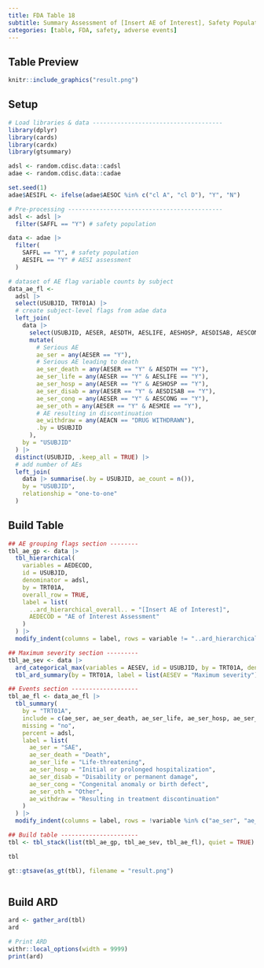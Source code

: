 ```yaml
---
title: FDA Table 18
subtitle: Summary Assessment of [Insert AE of Interest], Safety Population, Pooled Analysis (or Trial X)
categories: [table, FDA, safety, adverse events]
---
```


::: panel-tabset
## Table Preview

```r
knitr::include_graphics("result.png")
```

## Setup

```r
# Load libraries & data -------------------------------------
library(dplyr)
library(cards)
library(cardx)
library(gtsummary)

adsl <- random.cdisc.data::cadsl
adae <- random.cdisc.data::cadae

set.seed(1)
adae$AESIFL <- ifelse(adae$AESOC %in% c("cl A", "cl D"), "Y", "N")

# Pre-processing --------------------------------------------
adsl <- adsl |>
  filter(SAFFL == "Y") # safety population

data <- adae |>
  filter(
    SAFFL == "Y", # safety population
    AESIFL == "Y" # AESI assessment
  )

# dataset of AE flag variable counts by subject
data_ae_fl <-
  adsl |>
  select(USUBJID, TRT01A) |>
  # create subject-level flags from adae data
  left_join(
    data |>
      select(USUBJID, AESER, AESDTH, AESLIFE, AESHOSP, AESDISAB, AESCONG, AESMIE, AEACN) |>
      mutate(
        # Serious AE
        ae_ser = any(AESER == "Y"),
        # Serious AE leading to death
        ae_ser_death = any(AESER == "Y" & AESDTH == "Y"),
        ae_ser_life = any(AESER == "Y" & AESLIFE == "Y"),
        ae_ser_hosp = any(AESER == "Y" & AESHOSP == "Y"),
        ae_ser_disab = any(AESER == "Y" & AESDISAB == "Y"),
        ae_ser_cong = any(AESER == "Y" & AESCONG == "Y"),
        ae_ser_oth = any(AESER == "Y" & AESMIE == "Y"),
        # AE resulting in discontinuation
        ae_withdraw = any(AEACN == "DRUG WITHDRAWN"),
        .by = USUBJID
      ),
    by = "USUBJID"
  ) |>
  distinct(USUBJID, .keep_all = TRUE) |>
  # add number of AEs
  left_join(
    data |> summarise(.by = USUBJID, ae_count = n()),
    by = "USUBJID",
    relationship = "one-to-one"
  )
```

## Build Table

```r
## AE grouping flags section --------
tbl_ae_gp <- data |>
  tbl_hierarchical(
    variables = AEDECOD,
    id = USUBJID,
    denominator = adsl,
    by = TRT01A,
    overall_row = TRUE,
    label = list(
      ..ard_hierarchical_overall.. = "[Insert AE of Interest]",
      AEDECOD = "AE of Interest Assessment"
    )
  ) |>
  modify_indent(columns = label, rows = variable != "..ard_hierarchical_overall..", indent = 4L)

## Maximum severity section ---------
tbl_ae_sev <- data |>
  ard_categorical_max(variables = AESEV, id = USUBJID, by = TRT01A, denominator = adsl, quiet = TRUE) |>
  tbl_ard_summary(by = TRT01A, label = list(AESEV = "Maximum severity"))

## Events section -------------------
tbl_ae_fl <- data_ae_fl |>
  tbl_summary(
    by = "TRT01A",
    include = c(ae_ser, ae_ser_death, ae_ser_life, ae_ser_hosp, ae_ser_disab, ae_ser_cong, ae_ser_oth, ae_withdraw),
    missing = "no",
    percent = adsl,
    label = list(
      ae_ser = "SAE",
      ae_ser_death = "Death",
      ae_ser_life = "Life-threatening",
      ae_ser_hosp = "Initial or prolonged hospitalization",
      ae_ser_disab = "Disability or permanent damage",
      ae_ser_cong = "Congenital anomaly or birth defect",
      ae_ser_oth = "Other",
      ae_withdraw = "Resulting in treatment discontinuation"
    )
  ) |>
  modify_indent(columns = label, rows = !variable %in% c("ae_ser", "ae_withdraw"), indent = 4L)

## Build table ----------------------
tbl <- tbl_stack(list(tbl_ae_gp, tbl_ae_sev, tbl_ae_fl), quiet = TRUE)

tbl
```

```r
gt::gtsave(as_gt(tbl), filename = "result.png")
```

```r
```

## Build ARD

```r
ard <- gather_ard(tbl)
ard
```

```r
# Print ARD
withr::local_options(width = 9999)
print(ard)
```
:::
